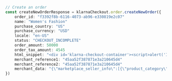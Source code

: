 ```typescript index.ts
// Create an order
const createNewOrderResponse = klarnaCheckout.order.createNewOrder({
    order_id: "f3392f8b-6116-4073-ab96-e330819e2c07"
    name: "Women's Fashion"
    purchase_country: "US"
    purchase_currency: "USD"
    locale: "en-US"
    status: "CHECKOUT_INCOMPLETE"
    order_amount: 50000
    order_tax_amount: 4545
    html_snippet: "<div id='klarna-checkout-container'><script>alert('Initializing Klarna Checkout');</script></div>"
    merchant_reference1: "45aa52f387871e3a210645d4"
    merchant_reference2: "45aa52f387871e3a210645d4"
    merchant_data: "{\"marketplace_seller_info\":[{\"product_category\":\"Women's Fashion\",\"product_name\":\"Women Sweatshirt\"}]}"
})
```